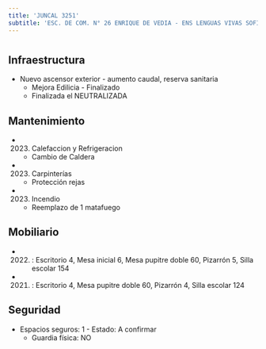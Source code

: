 ```yaml
---
title: 'JUNCAL 3251'
subtitle: 'ESC. DE COM. N° 26 ENRIQUE DE VEDIA - ENS LENGUAS VIVAS SOFIA DE SPANGENBERG - ESCUELA DE MAESTROS ([A] 04)'
---
```


#
## Infraestructura

* Nuevo ascensor exterior - aumento caudal, reserva sanitaria 
    + Mejora Edilicia - Finalizado 
    + Finalizada el NEUTRALIZADA 






## Mantenimiento

*  (2023) Calefaccion y Refrigeracion 
    + Cambio de Caldera

*  (2023) Carpinterías 
    + Protección rejas

*  (2023) Incendio 
    + Reemplazo de 1 matafuego





## Mobiliario

*  (2022) : Escritorio 4, Mesa inicial 6, Mesa pupitre doble 60, Pizarrón 5, Silla escolar 154 

*  (2021) : Escritorio 4, Mesa pupitre doble 60, Pizarrón 4, Silla escolar 124 





## Seguridad

*  Espacios seguros: 1 - Estado: A confirmar 
    + Guardia física: NO



